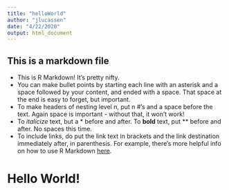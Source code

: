 ```yaml
---
title: "helloWorld"
author: "jlucassen"
date: "4/22/2020"
output: html_document
---
```


## This is a markdown file 
* This is R Markdown! It's pretty nifty. 
* You can make bullet points by starting each line with an asterisk and a space followed by your content, and ended with a space. That space at the end is easy to forget, but important. 
* To make headers of nesting level n, put n #'s and a space before the text. Again space is important - without that, it won't work! 
* To *italicize* text, but a * before and after. To **bold** text, put ** before and after. No spaces this time.
* To include links, do put the link text in brackets and the link destination immediately after, in parenthesis. For example, there's more helpful info on how to use R Markdown [here](https://rmarkdown.rstudio.com/authoring_basics.html).

# Hello World!